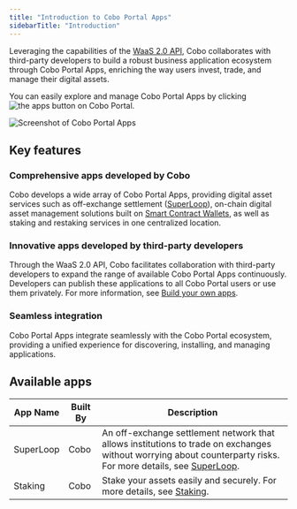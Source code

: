 ```yaml
---
title: "Introduction to Cobo Portal Apps"
sidebarTitle: "Introduction"
---
```

Leveraging the capabilities of the [WaaS 2.0 API](https://www.cobo.com/developers/v2/guides/overview/introduction), Cobo collaborates with third-party developers to build a robust business application ecosystem through Cobo Portal Apps, enriching the way users invest, trade, and manage their digital assets.

You can easily explore and manage Cobo Portal Apps by clicking <img src="/en/images/common/icon_apps.svg" className="icon" alt="the apps button"></img> on Cobo Portal.

<img src="/en/images/portal-apps/apps-overview.png" className="screenshot_full_screen" alt="Screenshot of Cobo Portal Apps" />

## Key features

### Comprehensive apps developed by Cobo
Cobo develops a wide array of Cobo Portal Apps, providing digital asset services such as off-exchange settlement (<a href="superloop/introduction">SuperLoop</a>), on-chain digital asset management solutions built on [Smart Contract Wallets](/en/portal/smart-contract-wallets), as well as staking and restaking services in one centralized location.

### Innovative apps developed by third-party developers
Through the WaaS 2.0 API, Cobo facilitates collaboration with third-party developers to expand the range of available Cobo Portal Apps continuously. Developers can publish these applications to all Cobo Portal users or use them privately. For more information, see [Build your own apps](/en/portal/portal-apps/build).

### Seamless integration
Cobo Portal Apps integrate seamlessly with the Cobo Portal ecosystem, providing a unified experience for discovering, installing, and managing applications.

## Available apps

| App Name | Built By | Description                                              |
| ------------ | ------------ | ------------------------------------------------------------ |
| SuperLoop    | Cobo         | An off-exchange settlement network that allows institutions to trade on exchanges without worrying about counterparty risks. For more details, see [SuperLoop](superloop/introduction). |
| Staking      | Cobo         | Stake your assets easily and securely. For more details, see [Staking](staking/introduction).  | 
